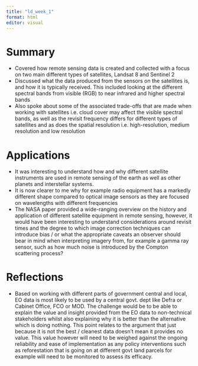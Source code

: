 ```yaml
---
title: "ld_week_1"
format: html
editor: visual
---
```


# Summary

- Covered how remote sensing data is created and collected with a focus on two main different types of satellites, Landsat 8 and Sentinel 2
- Discussed what the data produced from the sensors on the satellites is, and how it is typically received. This included looking at the different spectral bands from visible (RGB) to near infrared and higher spectral bands
- Also spoke about some of the associated trade-offs that are made when working with satellites i.e. cloud cover may affect the visible spectral bands, as well as the revisit frequency differs for different types of satellites and as does the spatial resolution i.e. high-resolution, medium resolution and low resolution 


# Applications

-	It was interesting to understand how and why different satellite instruments are used in remote sensing of the earth as well as other planets and interstellar systems. 
-	It is now clearer to me why for example radio equipment has a markedly different shape compared to optical image sensors as they are focused on wavelengths with different frequencies 
-	The NASA paper provided a wide-ranging overview on the history and application of different satellite equipment in remote sensing, however, it would have been interesting to understand considerations around revisit times and the degree to which image correction techniques can introduce bias / or what the appropriate caveats an observer should bear in mind when interpreting imagery from, for example a gamma ray sensor, such as how much noise is introduced by the Compton scattering process?

# Reflections

-	Based on working with different parts of government central and local, EO data is most likely to be used by a central govt. dept like Defra or Cabinet Office, FCO or MOD. The challenge would be to be able to explain the value and insight provided from the EO data to non-technical stakeholders whilst also explaining why it is better than the alternative which is doing nothing. This point relates to the argument that just because it is not the best / cleanest data doesn’t mean it provides no value. This value however will need to be weighed against the ongoing reliability and ease of implementation as any policy interventions such as reforestation that is going on at different govt land parcels for example will need to be monitored to assess its efficacy. 

